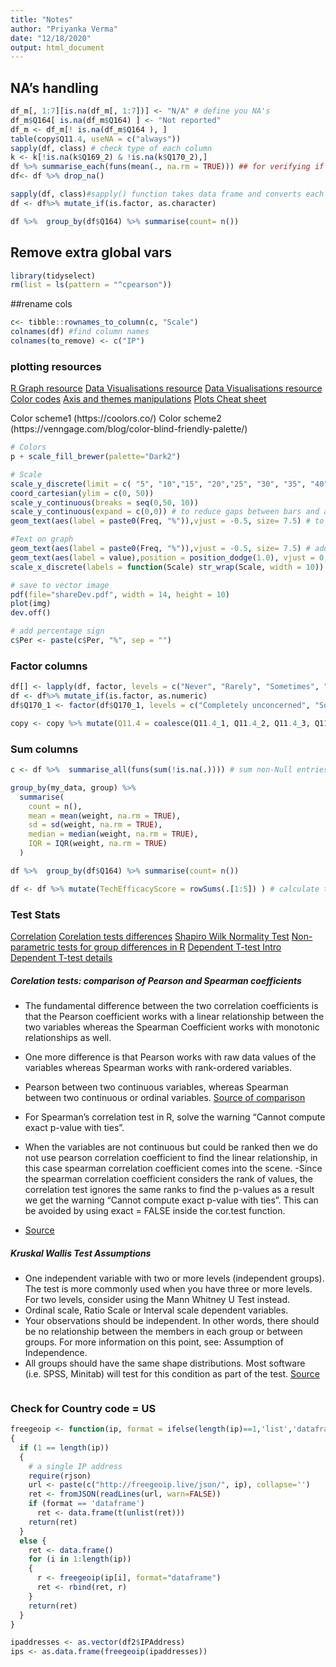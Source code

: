 ```yaml
---
title: "Notes"
author: "Priyanka Verma"
date: "12/18/2020"
output: html_document
---
```

## NA's handling
```r
df_m[, 1:7][is.na(df_m[, 1:7])] <- "N/A" # define you NA's
df_m$Q164[ is.na(df_m$Q164) ] <- "Not reported"
df_m <- df_m[! is.na(df_m$Q164 ), ]
table(copy$Q11.4, useNA = c("always"))
sapply(df, class) # check type of each column
k <- k[!is.na(k$Q169_2) & !is.na(k$Q170_2),]
df %>% summarise_each(funs(mean(., na.rm = TRUE))) ## for verifying if NAs are used or not!
df<- df %>% drop_na()

sapply(df, class)#sapply() function takes data frame and converts each column to factor
df <- df%>% mutate_if(is.factor, as.character)

df %>%  group_by(df$Q164) %>% summarise(count= n())

```

## Remove extra global vars
```r
library(tidyselect)
rm(list = ls(pattern = "^cpearson"))
```

##rename cols
```r
c<- tibble::rownames_to_column(c, "Scale")
colnames(df) #find column names
colnames(to_remove) <- c("IP")

```

### plotting resources
[R Graph resource](https://www.r-graph-gallery.com/index.html)
[Data Visualisations resource](https://cengel.github.io/R-data-wrangling/data-visualization-with-ggplot2.html)
[Data Visualisations resource](https://r4ds.had.co.nz/data-visualisation.html#facets)
[Color codes](http://www.sthda.com/english/wiki/ggplot2-colors-how-to-change-colors-automatically-and-manually)
[Axis and themes manipulations](https://rstudio-pubs-static.s3.amazonaws.com/3364_d1a578f521174152b46b19d0c83cbe7e.html)
[Plots Cheat sheet](http://zevross.com/blog/2014/08/04/beautiful-plotting-in-r-a-ggplot2-cheatsheet-3/)

Color scheme1 (https://coolors.co/)
Color scheme2 (https://venngage.com/blog/color-blind-friendly-palette/)

```r

# Colors
p + scale_fill_brewer(palette="Dark2")

# Scale
scale_y_discrete(limit = c( "5", "10","15", "20","25", "30", "35", "40"))
coord_cartesian(ylim = c(0, 50))
scale_y_continuous(breaks = seq(0,50, 10))
scale_y_continuous(expand = c(0,0)) # to reduce gaps between bars and axis
geom_text(aes(label = paste0(Freq, "%")),vjust = -0.5, size= 7.5) # to add % sign on bar plots

#Text on graph
geom_text(aes(label = paste0(Freq, "%")),vjust = -0.5, size= 7.5) # add percentage sign to num column
geom_text(aes(label = value),position = position_dodge(1.0), vjust = 0, size= 5.5)
scale_x_discrete(labels = function(Scale) str_wrap(Scale, width = 10)) # wrap text in multiple lines

# save to vector image
pdf(file="shareDev.pdf", width = 14, height = 10)
plot(img)
dev.off()

# add percentage sign 
c$Per <- paste(c$Per, "%", sep = "")
```

### Factor columns
```r
df[] <- lapply(df, factor, levels = c("Never", "Rarely", "Sometimes", "Always", "N/A")) 
df <- df%>% mutate_if(is.factor, as.numeric)
df$Q170_1 <- factor(df$Q170_1, levels = c("Completely unconcerned", "Somwhat unconcerned", "Neither concerned nor unconcerned", "Somwhat concerned", "Extremely concerned"), ordered = TRUE)

copy <- copy %>% mutate(Q11.4 = coalesce(Q11.4_1, Q11.4_2, Q11.4_3, Q11.4_4, Q11.4_5, Q11.4_6, Q11.4_0, Q11.4_8), .keep="unused")
```


### Sum columns
```r
c <- df %>%  summarise_all(funs(sum(!is.na(.)))) # sum non-Null entries column wise

group_by(my_data, group) %>%
  summarise(
    count = n(),
    mean = mean(weight, na.rm = TRUE),
    sd = sd(weight, na.rm = TRUE),
    median = median(weight, na.rm = TRUE),
    IQR = IQR(weight, na.rm = TRUE)
  )

df %>%  group_by(df$Q164) %>% summarise(count= n())

df <- df %>% mutate(TechEfficacyScore = rowSums(.[1:5]) ) # calculate the score by adding first 5 columns
```



### Test Stats
[Correlation](https://datascience.stackexchange.com/questions/64260/pearson-vs-spearman-vs-kendall)
[Corelation tests differences](https://www.researchgate.net/post/Correlation_Matrix_Pearson_Spearman_or_Kendall)
[Shapiro Wilk Normality Test](https://www.geeksforgeeks.org/shapiro-wilk-test-in-r-programming/)
[Non-parametric tests for group differences in R](https://www.statmethods.net/stats/nonparametric.html)
[Dependent T-test Intro](https://statistics.laerd.com/spss-tutorials/dependent-t-test-using-spss-statistics.php)
[Dependent T-test details](https://statistics.laerd.com/statistical-guides/dependent-t-test-statistical-guide.php)

##### Corelation tests: comparison of Pearson and Spearman coefficients
- The fundamental difference between the two correlation coefficients is that the Pearson coefficient works with a linear relationship between the two variables whereas the Spearman Coefficient works with monotonic relationships as well.
- One more difference is that Pearson works with raw data values of the variables whereas Spearman works with rank-ordered variables.
- Pearson between two continuous variables, whereas Spearman between two continuous or ordinal variables.
[Source of comparison](https://support.minitab.com/en-us/minitab-express/1/help-and-how-to/modeling-statistics/regression/supporting-topics/basics/a-comparison-of-the-pearson-and-spearman-correlation-methods/#:~:text=The%20Pearson%20correlation%20evaluates%20the%20linear%20relationship%20between%20two%20continuous%20variables.&text=The%20Spearman%20correlation%20coefficient%20is,evaluate%20relationships%20involving%20ordinal%20variables.)


- For Spearman’s correlation test in R, solve the warning “Cannot compute exact p-value with ties”.
- When the variables are not continuous but could be ranked then we do not use pearson correlation coefficient to find the linear relationship, in this case spearman correlation coefficient comes into the scene.
-Since the spearman correlation coefficient considers the rank of values, the correlation test ignores the same ranks to find the p-values as a result we get the warning “Cannot compute exact p-value with ties”. This can be avoided by using exact = FALSE inside the cor.test function.
- [Source](https://www.tutorialspoint.com/how-to-avoid-the-warning-cannot-compute-exact-p-value-with-ties-while-perform-correlation-test-for-spearman-s-correlation-in-r)

##### Kruskal Wallis Test Assumptions
- One independent variable with two or more levels (independent groups). The test is more commonly used when you have three or more levels. For two levels, consider using the Mann Whitney U Test instead.
- Ordinal scale, Ratio Scale or Interval scale dependent variables.
- Your observations should be independent. In other words, there should be no relationship between the members in each group or between groups. For more information on this point, see: Assumption of Independence.
- All groups should have the same shape distributions. Most software (i.e. SPSS, Minitab) will test for this condition as part of the test.
[Source](https://statistics.laerd.com/spss-tutorials/kruskal-wallis-h-test-using-spss-statistics.php)



```r

```


### Check for Country code = US
```r
freegeoip <- function(ip, format = ifelse(length(ip)==1,'list','dataframe'))
{
  if (1 == length(ip))
  {
    # a single IP address
    require(rjson)
    url <- paste(c("http://freegeoip.live/json/", ip), collapse='')
    ret <- fromJSON(readLines(url, warn=FALSE))
    if (format == 'dataframe')
      ret <- data.frame(t(unlist(ret)))
    return(ret)
  } 
  else {
    ret <- data.frame()
    for (i in 1:length(ip))
    {
      r <- freegeoip(ip[i], format="dataframe")
      ret <- rbind(ret, r)
    }
    return(ret)
  }
}

ipaddresses <- as.vector(df2$IPAddress)
ips <- as.data.frame(freegeoip(ipaddresses))
```


